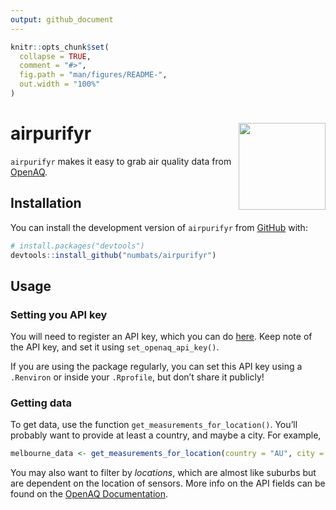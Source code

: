 ```yaml
---
output: github_document
---
```


<!-- README.md is generated from README.Rmd. Please edit that file -->

```r
knitr::opts_chunk$set(
  collapse = TRUE,
  comment = "#>",
  fig.path = "man/figures/README-",
  out.width = "100%"
)
```

# airpurifyr <img src="man/figures/logo.png" align="right" height="139" alt="" />

`airpurifyr` makes it easy to grab air quality data from [OpenAQ](https://www.openaq.org).

## Installation

You can install the development version of `airpurifyr` from [GitHub](https://github.com/) with:

``` r
# install.packages("devtools")
devtools::install_github("numbats/airpurifyr")
```

## Usage

### Setting you API key

You will need to register an API key, which you can do [here](https://explore.openaq.org/register). 
Keep note of the API key, and set it using `set_openaq_api_key()`.

If you are using the package regularly, you can set this API key using a `.Renviron` or inside your `.Rprofile`, but don't share it publicly!

### Getting data

To get data, use the function `get_measurements_for_location()`. You'll probably want to provide at least a country, and maybe a city. For example,

```r
melbourne_data <- get_measurements_for_location(country = "AU", city = "Melbourne")
```

You may also want to filter by _locations_, which are almost like suburbs but are dependent on the location of sensors. More info on the API fields can be found on the [OpenAQ Documentation](https://api.openaq.org/redoc#tag/v2).

